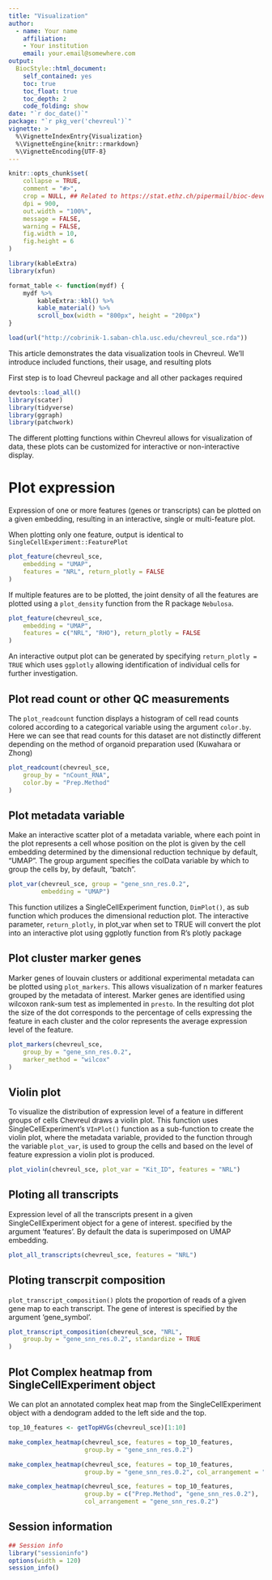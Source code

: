 ```yaml
---
title: "Visualization"
author: 
  - name: Your name
    affiliation:
    - Your institution
    email: your.email@somewhere.com
output: 
  BiocStyle::html_document:
    self_contained: yes
    toc: true
    toc_float: true
    toc_depth: 2
    code_folding: show
date: "`r doc_date()`"
package: "`r pkg_ver('chevreul')`"
vignette: >
  %\VignetteIndexEntry{Visualization}
  %\VignetteEngine{knitr::rmarkdown}
  %\VignetteEncoding{UTF-8}  
---
```


```r
knitr::opts_chunk$set(
    collapse = TRUE,
    comment = "#>",
    crop = NULL, ## Related to https://stat.ethz.ch/pipermail/bioc-devel/2020-April/016656.html
    dpi = 900,
    out.width = "100%",
    message = FALSE,
    warning = FALSE,
    fig.width = 10,
    fig.height = 6
)

library(kableExtra)
library(xfun)

format_table <- function(mydf) {
    mydf %>%
        kableExtra::kbl() %>%
        kable_material() %>%
        scroll_box(width = "800px", height = "200px")
}

load(url("http://cobrinik-1.saban-chla.usc.edu/chevreul_sce.rda"))

```

This article demonstrates the data visualization tools in Chevreul. We'll introduce included functions, their usage, and resulting plots

First step is to load Chevreul package and all other packages required 

```r
devtools::load_all()
library(scater)
library(tidyverse)
library(ggraph)
library(patchwork)
```


The different plotting functions within Chevreul allows for visualization of data, these plots can be customized for interactive or non-interactive display.

# Plot expression 

Expression of one or more features (genes or transcripts) can be plotted on a given embedding, resulting in an interactive, single or multi-feature plot. 

When plotting only one feature, output is identical to `SingleCellExperiment::FeaturePlot` 
 
```r
plot_feature(chevreul_sce,
    embedding = "UMAP",
    features = "NRL", return_plotly = FALSE
)
```

If multiple features are to be plotted, the joint density of all the features are plotted using a `plot_density` function from the R package `Nebulosa`.

```r
plot_feature(chevreul_sce,
    embedding = "UMAP",
    features = c("NRL", "RHO"), return_plotly = FALSE
)
```

An interactive output plot can be generated by specifying `return_plotly = TRUE` which uses `ggplotly` allowing identification of individual cells for further investigation.

## Plot read count or other QC measurements

The `plot_readcount` function displays a histogram of cell read counts colored according to a categorical variable using the argument `color.by`. Here we can see that read counts for this dataset are not distinctly different depending on the method of organoid preparation used (Kuwahara or Zhong)

```r
plot_readcount(chevreul_sce,
    group_by = "nCount_RNA",
    color.by = "Prep.Method"
)
```

## Plot metadata variable

Make an interactive scatter plot of a metadata variable, where each point in the plot represents a cell whose position on the plot is given by the cell embedding determined by the dimensional reduction technique by default, "UMAP". The group argument specifies the colData variable by which to group the cells by, by default, "batch".

```r
plot_var(chevreul_sce, group = "gene_snn_res.0.2", 
         embedding = "UMAP")
```

This function utilizes a SingleCellExperiment function, `DimPlot()`, as sub function which produces the dimensional reduction plot. The interactive parameter, `return_plotly`, in plot_var when set to TRUE will convert the plot into an interactive plot using ggplotly function from R's plotly package

## Plot cluster marker genes  

Marker genes of louvain clusters or additional experimental metadata can be plotted using `plot_markers`. This allows visualization of n marker features grouped by the metadata of interest. Marker genes are identified using wilcoxon rank-sum test as implemented in `presto`. In the resulting dot plot the size of the dot corresponds to the percentage of cells expressing the feature in each cluster and the color represents the average expression level of the feature. 


```r

plot_markers(chevreul_sce,
    group_by = "gene_snn_res.0.2",
    marker_method = "wilcox"
)
```


## Violin plot

To visualize the distribution of expression level of a feature in different groups of cells Chevreul draws a violin plot. This function uses SingleCellExperiment's `VInPlot()` function as a sub-function to create the violin plot, where the metadata variable, provided to the function through the variable `plot_var`, is used to group the cells and based on the level of feature expression a violin plot is produced. 

```r
plot_violin(chevreul_sce, plot_var = "Kit_ID", features = "NRL")
```


## Ploting all transcripts 

Expression level of all the transcripts present in a given SingleCellExperiment object for a gene of interest. specified by the argument 'features'. By default the data is superimposed on UMAP embedding. 

```r
plot_all_transcripts(chevreul_sce, features = "NRL")
```


## Ploting transcrpit composition

`plot_transcript_composition()` plots the proportion of reads of a given gene map to each transcript. The gene of interest is specified by the argument 'gene_symbol'. 
 
```r
plot_transcript_composition(chevreul_sce, "NRL",
    group.by = "gene_snn_res.0.2", standardize = TRUE
)
```


## Plot Complex heatmap from SingleCellExperiment object 

We can plot an annotated complex heat map from the SingleCellExperiment object with a dendogram added to the left side and the top.


```r
top_10_features <- getTopHVGs(chevreul_sce)[1:10]

make_complex_heatmap(chevreul_sce, features = top_10_features, 
                     group.by = "gene_snn_res.0.2")

make_complex_heatmap(chevreul_sce, features = top_10_features, 
                     group.by = "gene_snn_res.0.2", col_arrangement = "average")

make_complex_heatmap(chevreul_sce, features = top_10_features, 
                     group.by = c("Prep.Method", "gene_snn_res.0.2"), 
                     col_arrangement = "gene_snn_res.0.2")

```

## Session information

```r
## Session info
library("sessioninfo")
options(width = 120)
session_info()
```
